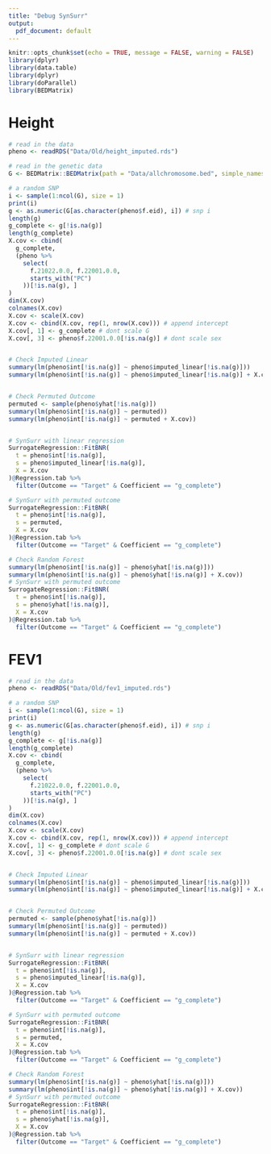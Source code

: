 ```yaml
---
title: "Debug SynSurr"
output:
  pdf_document: default
---
```



```r
knitr::opts_chunk$set(echo = TRUE, message = FALSE, warning = FALSE)
library(dplyr)
library(data.table)
library(dplyr)
library(doParallel)
library(BEDMatrix)
```

# Height

```r
# read in the data
pheno <- readRDS("Data/Old/height_imputed.rds")

# read in the genetic data
G <- BEDMatrix::BEDMatrix(path = "Data/allchromosome.bed", simple_names = TRUE)

# a random SNP
i <- sample(1:ncol(G), size = 1)
print(i)
g <- as.numeric(G[as.character(pheno$f.eid), i]) # snp i
length(g)
g_complete <- g[!is.na(g)]
length(g_complete)
X.cov <- cbind(
  g_complete,
  (pheno %>%
    select(
      f.21022.0.0, f.22001.0.0,
      starts_with("PC")
    ))[!is.na(g), ]
)
dim(X.cov)
colnames(X.cov)
X.cov <- scale(X.cov)
X.cov <- cbind(X.cov, rep(1, nrow(X.cov))) # append intercept
X.cov[, 1] <- g_complete # dont scale G
X.cov[, 3] <- pheno$f.22001.0.0[!is.na(g)] # dont scale sex


# Check Imputed Linear
summary(lm(pheno$int[!is.na(g)] ~ pheno$imputed_linear[!is.na(g)]))
summary(lm(pheno$int[!is.na(g)] ~ pheno$imputed_linear[!is.na(g)] + X.cov))


# Check Permuted Outcome
permuted <- sample(pheno$yhat[!is.na(g)])
summary(lm(pheno$int[!is.na(g)] ~ permuted))
summary(lm(pheno$int[!is.na(g)] ~ permuted + X.cov))


# SynSurr with linear regression
SurrogateRegression::FitBNR(
  t = pheno$int[!is.na(g)],
  s = pheno$imputed_linear[!is.na(g)],
  X = X.cov
)@Regression.tab %>%
  filter(Outcome == "Target" & Coefficient == "g_complete")

# SynSurr with permuted outcome
SurrogateRegression::FitBNR(
  t = pheno$int[!is.na(g)],
  s = permuted,
  X = X.cov
)@Regression.tab %>%
  filter(Outcome == "Target" & Coefficient == "g_complete")

# Check Random Forest
summary(lm(pheno$int[!is.na(g)] ~ pheno$yhat[!is.na(g)]))
summary(lm(pheno$int[!is.na(g)] ~ pheno$yhat[!is.na(g)] + X.cov))
# SynSurr with permuted outcome
SurrogateRegression::FitBNR(
  t = pheno$int[!is.na(g)],
  s = pheno$yhat[!is.na(g)],
  X = X.cov
)@Regression.tab %>%
  filter(Outcome == "Target" & Coefficient == "g_complete")
```			

# FEV1

```r
# read in the data
pheno <- readRDS("Data/Old/fev1_imputed.rds")

# a random SNP
i <- sample(1:ncol(G), size = 1)
print(i)
g <- as.numeric(G[as.character(pheno$f.eid), i]) # snp i
length(g)
g_complete <- g[!is.na(g)]
length(g_complete)
X.cov <- cbind(
  g_complete,
  (pheno %>%
    select(
      f.21022.0.0, f.22001.0.0,
      starts_with("PC")
    ))[!is.na(g), ]
)
dim(X.cov)
colnames(X.cov)
X.cov <- scale(X.cov)
X.cov <- cbind(X.cov, rep(1, nrow(X.cov))) # append intercept
X.cov[, 1] <- g_complete # dont scale G
X.cov[, 3] <- pheno$f.22001.0.0[!is.na(g)] # dont scale sex


# Check Imputed Linear
summary(lm(pheno$int[!is.na(g)] ~ pheno$imputed_linear[!is.na(g)]))
summary(lm(pheno$int[!is.na(g)] ~ pheno$imputed_linear[!is.na(g)] + X.cov))


# Check Permuted Outcome
permuted <- sample(pheno$yhat[!is.na(g)])
summary(lm(pheno$int[!is.na(g)] ~ permuted))
summary(lm(pheno$int[!is.na(g)] ~ permuted + X.cov))


# SynSurr with linear regression
SurrogateRegression::FitBNR(
  t = pheno$int[!is.na(g)],
  s = pheno$imputed_linear[!is.na(g)],
  X = X.cov
)@Regression.tab %>%
  filter(Outcome == "Target" & Coefficient == "g_complete")

# SynSurr with permuted outcome
SurrogateRegression::FitBNR(
  t = pheno$int[!is.na(g)],
  s = permuted,
  X = X.cov
)@Regression.tab %>%
  filter(Outcome == "Target" & Coefficient == "g_complete")

# Check Random Forest
summary(lm(pheno$int[!is.na(g)] ~ pheno$yhat[!is.na(g)]))
summary(lm(pheno$int[!is.na(g)] ~ pheno$yhat[!is.na(g)] + X.cov))
# SynSurr with permuted outcome
SurrogateRegression::FitBNR(
  t = pheno$int[!is.na(g)],
  s = pheno$yhat[!is.na(g)],
  X = X.cov
)@Regression.tab %>%
  filter(Outcome == "Target" & Coefficient == "g_complete")
```			